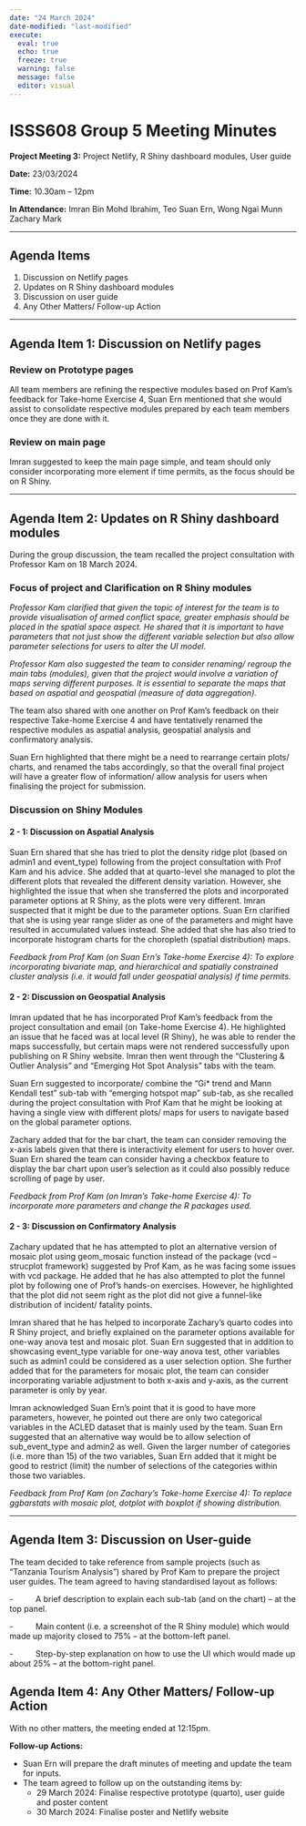 ```yaml
---
date: "24 March 2024"
date-modified: "last-modified"
execute: 
  eval: true
  echo: true
  freeze: true
  warning: false
  message: false
  editor: visual
---
```


# ISSS608 Group 5 Meeting Minutes

**Project Meeting 3:** Project Netlify, R Shiny dashboard modules, User guide

**Date:** 23/03/2024

**Time:** 10.30am – 12pm

**In Attendance:** Imran Bin Mohd Ibrahim, Teo Suan Ern, Wong Ngai Munn Zachary Mark

------------------------------------------------------------------------

## Agenda Items

1.  Discussion on Netlify pages
2.  Updates on R Shiny dashboard modules
3.  Discussion on user guide
4.  Any Other Matters/ Follow-up Action

------------------------------------------------------------------------

## Agenda Item 1: Discussion on Netlify pages

### Review on Prototype pages

All team members are refining the respective modules based on Prof Kam’s feedback for Take-home Exercise 4, Suan Ern mentioned that she would assist to consolidate respective modules prepared by each team members once they are done with it.

### Review on main page

Imran suggested to keep the main page simple, and team should only consider incorporating more element if time permits, as the focus should be on R Shiny.

------------------------------------------------------------------------

## Agenda Item 2: Updates on R Shiny dashboard modules

During the group discussion, the team recalled the project consultation with Professor Kam on 18 March 2024.

### **Focus of project and Clarification on R Shiny modules**

*Professor Kam clarified that given the topic of interest for the team is to provide visualisation of armed conflict space, greater emphasis should be placed in the spatial space aspect. He shared that it is important to have parameters that not just show the different variable selection but also allow parameter selections for users to alter the UI model.*

*Professor Kam also suggested the team to consider renaming/ regroup the main tabs (modules), given that the project would involve a variation of maps serving different purposes. It is essential to separate the maps that based on aspatial and geospatial (measure of data aggregation).*

The team also shared with one another on Prof Kam’s feedback on their respective Take-home Exercise 4 and have tentatively renamed the respective modules as aspatial analysis, geospatial analysis and confirmatory analysis.

Suan Ern highlighted that there might be a need to rearrange certain plots/ charts, and renamed the tabs accordingly, so that the overall final project will have a greater flow of information/ allow analysis for users when finalising the project for submission.

### Discussion on Shiny Modules

#### 2 - 1: Discussion on Aspatial Analysis

Suan Ern shared that she has tried to plot the density ridge plot (based on admin1 and event_type) following from the project consultation with Prof Kam and his advice. She added that at quarto-level she managed to plot the different plots that revealed the different density variation. However, she highlighted the issue that when she transferred the plots and incorporated parameter options at R Shiny, as the plots were very different. Imran suspected that it might be due to the parameter options. Suan Ern clarified that she is using year range slider as one of the parameters and might have resulted in accumulated values instead. She added that she has also tried to incorporate histogram charts for the choropleth (spatial distribution) maps.

*Feedback from Prof Kam (on Suan Ern’s Take-home Exercise 4): To explore incorporating bivariate map, and hierarchical and spatially constrained cluster analysis (i.e. it would fall under geospatial analysis) if time permits.*

#### 2 - 2: Discussion on Geospatial Analysis

Imran updated that he has incorporated Prof Kam’s feedback from the project consultation and email (on Take-home Exercise 4). He highlighted an issue that he faced was at local level (R Shiny), he was able to render the maps successfully, but certain maps were not rendered successfully upon publishing on R Shiny website. Imran then went through the “Clustering & Outlier Analysis” and “Emerging Hot Spot Analysis” tabs with the team.

Suan Ern suggested to incorporate/ combine the “Gi\* trend and Mann Kendall test” sub-tab with “emerging hotspot map” sub-tab, as she recalled during the project consultation with Prof Kam that he might be looking at having a single view with different plots/ maps for users to navigate based on the global parameter options.

Zachary added that for the bar chart, the team can consider removing the x-axis labels given that there is interactivity element for users to hover over. Suan Ern shared the team can consider having a checkbox feature to display the bar chart upon user’s selection as it could also possibly reduce scrolling of page by user.

*Feedback from Prof Kam (on Imran’s Take-home Exercise 4): To incorporate more parameters and change the R packages used.*

#### 2 - 3: Discussion on Confirmatory Analysis

Zachary updated that he has attempted to plot an alternative version of mosaic plot using geom_mosaic function instead of the package (vcd – strucplot framework) suggested by Prof Kam, as he was facing some issues with vcd package. He added that he has also attempted to plot the funnel plot by following one of Prof’s hands-on exercises. However, he highlighted that the plot did not seem right as the plot did not give a funnel-like distribution of incident/ fatality points.

Imran shared that he has helped to incorporate Zachary’s quarto codes into R Shiny project, and briefly explained on the parameter options available for one-way anova test and mosaic plot. Suan Ern suggested that in addition to showcasing event_type variable for one-way anova test, other variables such as admin1 could be considered as a user selection option. She further added that for the parameters for mosaic plot, the team can consider incorporating variable adjustment to both x-axis and y-axis, as the current parameter is only by year.

Imran acknowledged Suan Ern’s point that it is good to have more parameters, however, he pointed out there are only two categorical variables in the ACLED dataset that is mainly used by the team. Suan Ern suggested that an alternative way would be to allow selection of sub_event_type and admin2 as well. Given the larger number of categories (i.e. more than 15) of the two variables, Suan Ern added that it might be good to restrict (limit) the number of selections of the categories within those two variables.

*Feedback from Prof Kam (on Zachary’s Take-home Exercise 4): To replace ggbarstats with mosaic plot, dotplot with boxplot if showing distribution.*

------------------------------------------------------------------------

## Agenda Item 3: Discussion on User-guide

The team decided to take reference from sample projects (such as “Tanzania Tourism Analysis”) shared by Prof Kam to prepare the project user guides. The team agreed to having standardised layout as follows:

-          A brief description to explain each sub-tab (and on the chart) -- at the top panel.

-          Main content (i.e. a screenshot of the R Shiny module) which would made up majority closed to 75% -- at the bottom-left panel.

-          Step-by-step explanation on how to use the UI which would made up about 25% -- at the bottom-right panel.

## Agenda Item 4: Any Other Matters/ Follow-up Action

With no other matters, the meeting ended at 12:15pm.

**Follow-up Actions:**

-   Suan Ern will prepare the draft minutes of meeting and update the team for inputs.
-   The team agreed to follow up on the outstanding items by:
    -   29 March 2024: Finalise respective prototype (quarto), user guide and poster content
    -   30 March 2024: Finalise poster and Netlify website
